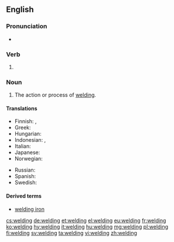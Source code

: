 ==English==
{{wikipedia}}

===Pronunciation===
* {{rhymes|ɛldɪŋ|lang=en}}

===Verb===
{{head|en|present participle}}

# {{present participle of|weld|lang=en}}

===Noun===
{{en-noun}}

# The action or process of [[weld#Verb|welding]].

====Translations====
{{trans-top|action or process of welding}}
* Finnish: {{t|fi|hitsaaminen}}, {{t|fi|hitsaus}}
* Greek: {{t+|el|συγκόλληση|f|tr=sygkóllisi}}
* Hungarian: {{t+|hu|hegesztés}}
* Indonesian: {{t+|id|las}}, {{t+|id|pengelasan}}
* Italian: {{t+|it|saldatura|f}}
* Japanese: {{t|ja|溶接|tr=Yōsetsu|sc=Jpan}}
* Norwegian: {{t|no|sveising|m}}
{{trans-mid}}
* Russian: {{t+|ru|сварка|f|tr=svárka|sc=Cyrl}}
* Spanish: {{t+|es|soldadura}}
* Swedish: {{t+|sv|svetsning|c}}
{{trans-bottom}}

====Derived terms====
* [[welding iron]]

[[cs:welding]]
[[de:welding]]
[[et:welding]]
[[el:welding]]
[[eu:welding]]
[[fr:welding]]
[[ko:welding]]
[[hy:welding]]
[[it:welding]]
[[hu:welding]]
[[mg:welding]]
[[pl:welding]]
[[fi:welding]]
[[sv:welding]]
[[ta:welding]]
[[vi:welding]]
[[zh:welding]]